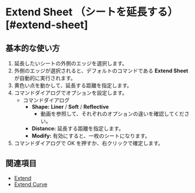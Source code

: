 
# Extend Sheet （シートを延長する）[#extend-sheet]

<Reference shortcut="" command="Extend Sheet" button="" />

## 基本的な使い方

1. 延長したいシートの外側のエッジを選択します。
2. 外側のエッジが選択されると、デフォルトのコマンドである **Extend Sheet** が自動的に実行されます。
3. 黄色い点を動かして、延長する距離を指定します。
4. コマンドダイアログでオプションを設定します。
    - <Kst>コマンドダイアログ</Kst>
        - **Shape:** **Liner** /  **Soft** /  **Reflective**
            - 動画を参照して、それぞれのオプションの違いを確認してください。
        - **Distance:** 延長する距離を指定します。
        - **Modify:** 有効にすると、一枚のシートになります。
5. コマンドダイアログで OK を押すか、右クリックで確定します。

<VideoPlayer fileName="extend-sheet"/>

## 関連項目
- [Extend](./extend)
- [Extend Curve](../sketch/extend-curve)